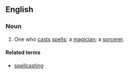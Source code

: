 ==English==
===Noun===
{{en-noun}}
# One who [[cast#Verb|cast]]s [[spell#Noun|spell]]s; a [[magician]]; a [[sorcerer]].

====Related terms====
* [[spellcasting]]